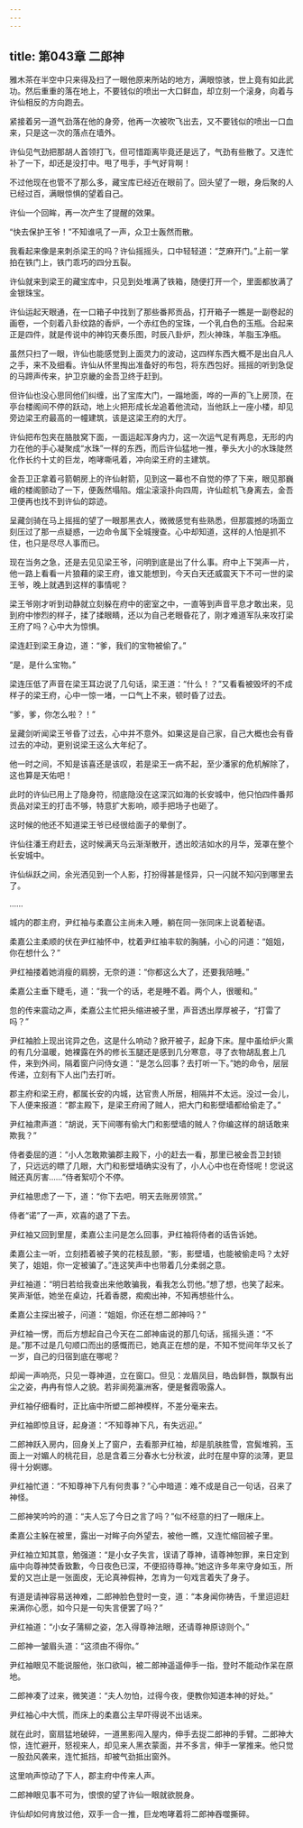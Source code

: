 ```yaml
---
---
---
```

title: 第043章 二郎神
---





雅木茶在半空中只来得及扫了一眼他原来所站的地方，满眼惊骇，世上竟有如此武功。然后重重的落在地上，不要钱似的喷出一大口鲜血，却立刻一个滚身，向着与许仙相反的方向跑去。

紧接着另一道气劲落在他的身旁，他再一次被吹飞出去，又不要钱似的喷出一口血来，只是这一次的落点在墙外。

许仙见气劲把那胡人首领打飞，但可惜距离毕竟还是远了，气劲有些散了。又连忙补了一下，却还是没打中。甩了甩手，手气好背啊！

不过他现在也管不了那么多，藏宝库已经近在眼前了。回头望了一眼，身后聚的人已经过百，满眼惊惧的望着自己。

许仙一个回眸，再一次产生了提醒的效果。

“快去保护王爷！”不知谁吼了一声，众卫士轰然而散。

我看起来像是来刺杀梁王的吗？许仙摇摇头，口中轻轻道：“芝麻开门。”上前一掌拍在铁门上，铁门乖巧的四分五裂。

许仙就来到梁王的藏宝库中，只见到处堆满了铁箱，随便打开一个，里面都放满了金银珠宝。

许仙运起天眼通，在一口箱子中找到了那些番邦贡品，打开箱子一瞧是一副卷起的画卷，一个刻着八卦纹路的香炉，一个赤红色的宝珠，一个乳白色的玉瓶。合起来正是四件，就是传说中的神钧天奏乐图，时辰八卦炉，烈火神珠，羊脂玉净瓶。

虽然只扫了一眼，许仙也能感觉到上面灵力的波动，这四样东西大概不是出自凡人之手，来不及细看。许仙从怀里掏出准备好的布包，将东西包好。摇摇的听到急促的马蹄声传来，护卫京畿的金吾卫终于赶到。

但许仙也没心思同他们纠缠，出了宝库大门，一蹋地面，哗的一声的飞上房顶，在亭台楼阁间不停的跃动，地上火把形成长龙追着他流动，当他跃上一座小楼，却见旁边梁王府最高的一幢建筑，该是这梁王府的大厅。

许仙把布包夹在胳肢窝下面，一面运起浑身内力，这一次运气足有两息，无形的内力在他的手心凝聚成“水珠”一样的东西，而后许仙猛地一推，拳头大小的水珠陡然化作长约十丈的巨龙，咆哮嘶吼着，冲向梁王府的主建筑。

金吾卫正拿着弓箭朝房上的许仙射箭，见到这一幕也不自觉的停了下来，眼见那巍峨的楼阁颤动了一下，便轰然塌陷。烟尘滚滚扑向四周，许仙趁机飞身离去，金吾卫便再也找不到许仙的踪迹。

呈藏剑骑在马上摇摇的望了一眼那黑衣人，微微感觉有些熟悉，但那震撼的场面立刻压过了那一点疑惑，一边命令属下全城搜查。心中却知道，这样的人怕是抓不住，也只是尽尽人事而已。

现在当务之急，还是去见见梁王爷，问明到底是出了什么事。府中上下哭声一片，他一路上看看一片狼藉的梁王府，谁又能想到，今天白天还威震天下不可一世的梁王爷，晚上就遇到这样的事情呢？

梁王爷刚才听到动静就立刻躲在府中的密室之中，一直等到声音平息才敢出来，见到府中惨烈的样子，揉了揉眼睛，还以为自己老眼昏花了，刚才难道军队来攻打梁王府了吗？心中大为惊惧。

梁连赶到梁王身边，道：“爹，我们的宝物被偷了。”

“是，是什么宝物。”

梁连压低了声音在梁王耳边说了几句话，梁王道：“什么！？”又看看被毁坏的不成样子的梁王府，心中一惊一堵，一口气上不来，顿时昏了过去。

“爹，爹，你怎么啦？！”

呈藏剑听闻梁王爷昏了过去，心中并不意外。如果这是自己家，自己大概也会有昏过去的冲动，更别说梁王这么大年纪了。

他一时之间，不知是该喜还是该叹，若是梁王一病不起，至少潘家的危机解除了，这也算是天佑吧！

此时的许仙已用上了隐身符，彻底隐没在这深沉如海的长安城中，他只怕四件番邦贡品对梁王的打击不够，特意扩大影响，顺手把场子也砸了。

这时候的他还不知道梁王爷已经很给面子的晕倒了。

许仙往潘王府赶去，这时候满天乌云渐渐散开，透出皎洁如水的月华，笼罩在整个长安城中。

许仙纵跃之间，余光洒见到一个人影，打扮得甚是怪异，只一闪就不知闪到哪里去了。

……

城内的郡主府，尹红袖与柔嘉公主尚未入睡，躺在同一张同床上说着秘语。

柔嘉公主柔顺的伏在尹红袖怀中，枕着尹红袖丰软的胸脯，小心的问道：“姐姐，你在想什么？”

尹红袖搂着她消瘦的肩膀，无奈的道：“你都这么大了，还要我陪睡。”

柔嘉公主垂下睫毛，道：“我一个的话，老是睡不着。两个人，很暖和。”

忽的传来震动之声，柔嘉公主忙把头缩进被子里，声音透出厚厚被子，“打雷了吗？”

尹红袖脸上现出诧异之色，这是什么响动？掀开被子，起身下床。屋中虽给炉火熏的有几分温暖，她裸露在外的修长玉腿还是感到几分寒意，寻了衣物胡乱套上几件，来到外间，隔着窗户问侍女道：“是怎么回事？去打听一下。”她的命令，层层传递，立刻有下人出门去打听。

郡主府和梁王府，都属长安的内城，达官贵人所居，相隔并不太远。没过一会儿，下人便来报道：“郡主殿下，是梁王府闹了贼人，把大门和影壁墙都给偷走了。”

尹红袖肃声道：“胡说，天下间哪有偷大门和影壁墙的贼人？你编这样的胡话敢来欺我？”

侍者委屈的道：“小人怎敢欺骗郡主殿下，小的赶去一看，那里已被金吾卫封锁了，只远远的瞟了几眼，大门和影壁墙确实没有了，小人心中也在奇怪呢！您说这贼还真厉害……”侍者絮叨个不停。

尹红袖思虑了一下，道：“你下去吧，明天去账房领赏。”

侍者“诺”了一声，欢喜的退了下去。

尹红袖又回到里屋，柔嘉公主问是怎么回事，尹红袖将侍者的话告诉她。

柔嘉公主一听，立刻捂着被子笑的花枝乱颤，“影，影壁墙，也能被偷走吗？太好笑了，姐姐，你一定被骗了。”连这笑声中也带着几分柔弱之意。

尹红袖道：“明日若给我查出来他敢骗我，看我怎么罚他。”想了想，也笑了起来。笑声渐低，她坐在桌边，托着香腮，痴痴出神，不知再想些什么。

柔嘉公主探出被子，问道：“姐姐，你还在想二郎神吗？”

尹红袖一愣，而后方想起自己今天在二郎神庙说的那几句话，摇摇头道：“不是。”那不过是几句顺口而出的感慨而已，她真正在想的是，不知不觉间年华又长了一岁，自己的归宿到底在哪呢？

却闻一声响亮，只见一尊神道，立在窗口。但见：龙眉凤目，皓齿鲜唇，飘飘有出尘之姿，冉冉有惊人之貌。若非阆苑瀛洲客，便是餐霞吸露人。

尹红袖仔细看时，正比庙中所塑二郎神模样，不差分毫来去。

尹红袖即惊且讶，起身道：“不知尊神下凡，有失远迎。”

二郎神跃入房内，回身关上了窗户，去看那尹红袖，却是肌肤胜雪，宫鬓堆鸦，玉面上一对媚人的桃花目，总是含着三分春水七分秋波，此时在屋中穿的淡薄，更显得十分婀娜。

尹红袖忙道：“不知尊神下凡有何贵事？”心中暗道：难不成是自己一句话，召来了神怪。

二郎神笑吟吟的道：“夫人忘了今日之言了吗？”似不经意的扫了一眼床上。

柔嘉公主躲在被里，露出一对眸子向外望去，被他一瞧，又连忙缩回被子里。

尹红袖立知其意，勉强道：“是小女子失言，误请了尊神，请尊神恕罪，来日定到庙中向尊神焚香致歉，今日夜色已深，不便招待尊神。”她这许多年来守身如玉，所爱的又岂止是一张面皮，无论真神假神，怎肯为一句戏言着失了身子。

有道是请神容易送神难，二郎神脸色登时一变，道：“本身闻你祷告，千里迢迢赶来满你心愿，如今只是一句失言便罢了吗？”

尹红袖道：“小女子蒲柳之姿，怎入得尊神法眼，还请尊神原谅则个。”

二郎神一皱眉头道：“这须由不得你。”

尹红袖眼见不能说服他，张口欲叫，被二郎神遥遥伸手一指，登时不能动作呆在原地。

二郎神凑了过来，微笑道：“夫人勿怕，过得今夜，便教你知道本神的好处。”

尹红袖心中大慌，而床上的柔嘉公主早吓得说不出话来。

就在此时，窗扇猛地破碎，一道黑影闯入屋内，伸手去捉二郎神的手臂。二郎神大惊，连忙避开，怒视来人，却见来人黑衣蒙面，并不多言，伸手一掌推来。他只觉一股劲风袭来，连忙抵挡，却被气劲抵出窗外。

这里响声惊动了下人，郡主府中传来人声。

二郎神眼见事不可为，恨恨的望了许仙一眼就欲脱身。

许仙却如何肯放过他，双手一合一推，巨龙咆哮着将二郎神吞噬撕碎。
